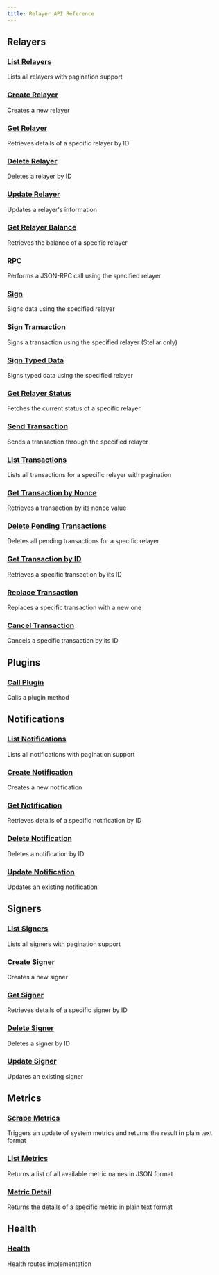```yaml
---
title: Relayer API Reference
---
```


## Relayers

### [List Relayers](/relayer/api/listRelayers)
Lists all relayers with pagination support

### [Create Relayer](/relayer/api/createRelayer)
Creates a new relayer

### [Get Relayer](/relayer/api/getRelayer)
Retrieves details of a specific relayer by ID

### [Delete Relayer](/relayer/api/deleteRelayer)
Deletes a relayer by ID

### [Update Relayer](/relayer/api/updateRelayer)
Updates a relayer's information

### [Get Relayer Balance](/relayer/api/getRelayerBalance)
Retrieves the balance of a specific relayer

### [RPC](/relayer/api/rpc)
Performs a JSON-RPC call using the specified relayer

### [Sign](/relayer/api/sign)
Signs data using the specified relayer

### [Sign Transaction](/relayer/api/signTransaction)
Signs a transaction using the specified relayer (Stellar only)

### [Sign Typed Data](/relayer/api/signTypedData)
Signs typed data using the specified relayer

### [Get Relayer Status](/relayer/api/getRelayerStatus)
Fetches the current status of a specific relayer

### [Send Transaction](/relayer/api/sendTransaction)
Sends a transaction through the specified relayer

### [List Transactions](/relayer/api/listTransactions)
Lists all transactions for a specific relayer with pagination

### [Get Transaction by Nonce](/relayer/api/getTransactionByNonce)
Retrieves a transaction by its nonce value

### [Delete Pending Transactions](/relayer/api/deletePendingTransactions)
Deletes all pending transactions for a specific relayer

### [Get Transaction by ID](/relayer/api/getTransactionById)
Retrieves a specific transaction by its ID

### [Replace Transaction](/relayer/api/replaceTransaction)
Replaces a specific transaction with a new one

### [Cancel Transaction](/relayer/api/cancelTransaction)
Cancels a specific transaction by its ID

## Plugins

### [Call Plugin](/relayer/api/callPlugin)
Calls a plugin method

## Notifications

### [List Notifications](/relayer/api/listNotifications)
Lists all notifications with pagination support

### [Create Notification](/relayer/api/createNotification)
Creates a new notification

### [Get Notification](/relayer/api/getNotification)
Retrieves details of a specific notification by ID

### [Delete Notification](/relayer/api/deleteNotification)
Deletes a notification by ID

### [Update Notification](/relayer/api/updateNotification)
Updates an existing notification

## Signers

### [List Signers](/relayer/api/listSigners)
Lists all signers with pagination support

### [Create Signer](/relayer/api/createSigner)
Creates a new signer

### [Get Signer](/relayer/api/getSigner)
Retrieves details of a specific signer by ID

### [Delete Signer](/relayer/api/deleteSigner)
Deletes a signer by ID

### [Update Signer](/relayer/api/updateSigner)
Updates an existing signer

## Metrics

### [Scrape Metrics](/relayer/api/scrape_metrics)
Triggers an update of system metrics and returns the result in plain text format

### [List Metrics](/relayer/api/list_metrics)
Returns a list of all available metric names in JSON format

### [Metric Detail](/relayer/api/metric_detail)
Returns the details of a specific metric in plain text format

## Health

### [Health](/relayer/api/health)
Health routes implementation
